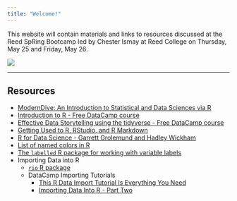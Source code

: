 ```yaml
---
title: "Welcome!"
---
```


This website will contain materials and links to resources discussed at the Reed SpRing Bootcamp led by Chester Ismay at Reed College on Thursday, May 25 and Friday, May 26.

![](https://ismayc.github.io/moderndiver-book/images/tidy1.png)

***

## Resources

- [ModernDive:  An Introduction to Statistical and Data Sciences via R](http://moderndive.com)
- [Introduction to R - Free DataCamp course](https://www.datacamp.com/courses/free-introduction-to-r)
- [Effective Data Storytelling using the tidyverse - Free DataCamp course](https://www.datacamp.com/courses/effective-data-storytelling-using-the-tidyverse)
- [Getting Used to R, RStudio, and R Markdown](https://ismayc.github.io/rbasics-book/)
- [R for Data Science - Garrett Grolemund and Hadley Wickham](http://r4ds.had.co.nz/)
- [List of named colors in R](http://www.stat.columbia.edu/~tzheng/files/Rcolor.pdf)
- [The `labelled` R package for working with variable labels](https://cran.r-project.org/web/packages/labelled/vignettes/intro_labelled.html)
- Importing Data into R
    - [`rio` R package](https://cran.r-project.org/web/packages/rio/vignettes/rio.html) 
    - DataCamp Importing Tutorials
        * [This R Data Import Tutorial Is Everything You Need](https://www.datacamp.com/community/tutorials/r-data-import-tutorial)
        * [Importing Data Into R - Part Two](https://www.datacamp.com/community/tutorials/importing-data-r-part-two#gs.MNUMSHQ)
